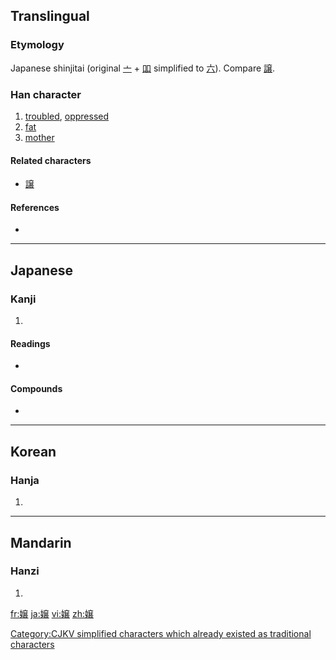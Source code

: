 {{also|孃|娘}}
==Translingual==
{{ja-forms|嬢||[[孃]]}}
===Etymology===
Japanese shinjitai {{Han simp|孃|f=吅|t=八}} (original [[亠]] + [[吅]] simplified to [[六]]). Compare [[譲]].

===Han character===
{{Han char|rn=38|rad=女|as=13|sn=16|four=|canj=女卜金女 (VYCV)}}

# [[troubled]], [[oppressed]]
# [[fat]]
# [[mother]]

====Related characters====
* [[譲]]

====References====
* {{Han ref|kx=0272.251|dkj=06807|hdz=21085.011|uh=5B22|ud=23330}}

----

==Japanese==

===Kanji===
{{ja-kanji|grade=c|rs=女13}}

# {{defn|Japanese|sort=女13}}

====Readings====
* {{ja-readings|on=[[じょう]] (jō)|kun=}}

====Compounds====
* {{term|お嬢さん||daughter (honorific)|tr=[[おじょうさん]], [[ojōsan]]|lang=ja}}

----

==Korean==

===Hanja===
{{ko-hanja|hangeul=양|rv=yang|mr=yang}}

# {{defn|Korean|sort=女13}}

[[Category:CJKV simplified characters which already existed as traditional characters]]

----

==Mandarin==

===Hanzi===
{{cmn-hanzi|pin=[[niáng]] ([[niang2]])|wg=niang<sup>2</sup>}}

# {{defn|Mandarin|sort=女13}}

[[fr:嬢]]
[[ja:嬢]]
[[vi:嬢]]
[[zh:嬢]]